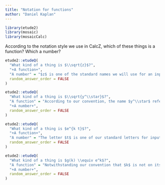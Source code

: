 ```yaml
---
title: "Notation for functions"
author: "Daniel Kaplan"
---
```


```r
library(etude2)
library(mosaic)
library(mosaicCalc)
```

According to the notation style we use in CalcZ, which of these things is a function? Which a number?

```r
etude2::etudeQ(
  "What kind of a thing is $\\sqrt{z}$?", 
  "+A function+",
  "A number" = "$z$ is one of the standard names we will use for an input to a function. If we had given the function a name, for instance $g(z) \\equiv \\sqrt{z}$, we would be able to tell from the $(z)$ that $g()$ is a function. But whenever we use a standard input name, the expression is a function.",
  random_answer_order = FALSE
)
```

```r
etude2::etudeQ(
  "What kind of a thing is $\\sqrt{y^\\star}$?",
  "A function" = "According to our convention, the name $y^\\star$ refers to a particular value as opposed to the name of a function input.",
  "+A number+",
  random_answer_order = FALSE
)
```

```r
etude2::etudeQ(
  "What kind of a thing is $e^{k t}$?",
  "+A function+",
  "A number" = "The letter $t$ is one of our standard letters for input names. $k$ is a letter, but since it is not from the end of the alphabet, you have a hint that it is intended to be a parameter, that is a symbol representing a specific numerical quantity.",
  random_answer_order = FALSE
)
```

```r
etude2::etudeQ(
  "What kind of a thing is $g(k) \\equiv e^k$?",
  "A function" = "Notwithstanding our convention that $k$ is not on its own a name used for inputs, when we use the full function-definition style, anything in the parentheses following the function name is explicitly stated as an input name.",
  "+A number+",
  random_answer_order = FALSE
)
```

